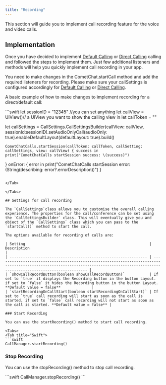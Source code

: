 ```yaml
---
title: "Recording"
---
```




This section will guide you to implement call recording feature for the voice and video calls.

## Implementation

Once you have decided to implement [Default Calling](/sdk/ios/default-calling) or [Direct Calling](/sdk/ios/direct-calling) calling and followed the steps to implement them. Just few additional listeners and methods will help you quickly implement call recording in your app.

You need to make changes in the CometChat.startCall method and add the required listeners for recording. Please make sure your callSettings is configured accordingly for [Default Calling](/sdk/ios/default-calling) or [Direct Calling](/sdk/ios/direct-calling).

A basic example of how to make changes to implement recording for a direct/default call:

<Tabs>
<Tab title="Swift">
```swift
let sessionID = "12345" //you can set anything
let callView = UIView()// a UIView you want to show the calling view in
let callToken = ""

let callSettings = CallSettings.CallSettingsBuilder(callView: callView, sessionId:sessionID).setAudioOnlyCall(audioOnly: true).enableDefaultLayout(defaultLayout: true).build()

	CometChatCalls.startSession(callToken: callToken, callSetting: callSettings, view: callView) { success in
    print("CometChatCalls startSession success: \(success)")
  } onError: { error in
      print("CometChatCalls startSession error: \(String(describing: error?.errorDescription))")
  }
```

</Tab>

</Tabs>

## Settings for call recording

The `CallSettings`class allows you to customise the overall calling experience. The properties for the call/conference can be set using the `CallSettingsBuilder` class. This will eventually give you and object of the `CallSettings` class which you can pass to the `startCall()` method to start the call.

The options available for recording of calls are:

| Setting                                                        | Description                                                                                                                                                                          |
| -------------------------------------------------------------- | ------------------------------------------------------------------------------------------------------------------------------------------------------------------------------------ |
| `showCallRecordButton(boolean showCallRecordButton)`           | If set to `true` it displays the Recording button in the button Layout. if set to `false` it hides the Recording button in the button Layout. **Default value = false**              |
| `startRecordingOnCallStart(boolean startRecordingOnCallStart)` | If set to `true` call recording will start as soon as the call is started. if set to `false` call recording will not start as soon as the call is started. **Default value = false** |

### Start Recording

You can use the startRecording() method to start call recording.

<Tabs>
<Tab title="Swift">
```swift
CallManager.startRecording()
```

</Tab>

</Tabs>

### Stop Recording

You can use the stopRecording() method to stop call recording.

<Tabs>
<Tab title="Swift">
```swift
CallManager.stopRecording()
```

</Tab>

</Tabs>
